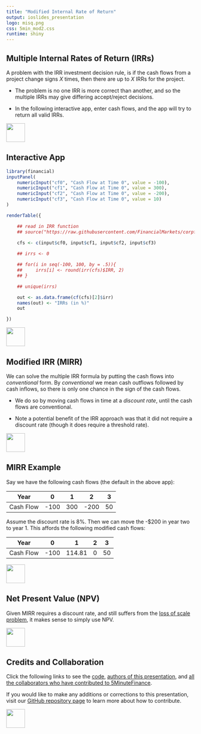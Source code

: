 ```yaml
---
title: "Modified Internal Rate of Return"
output: ioslides_presentation
logo: misq.png
css: 5min_mod2.css
runtime: shiny
---
```


## Multiple Internal Rates of Return (IRRs)

A problem with the IRR investment decision rule, is if the cash flows from a project change signs *X* times, then there are up to *X* IRRs for the project.  

-  The problem is no one IRR is more correct than another, and so the multiple IRRs may give differing accept/reject decisions.  

-  In the following interactive app, enter cash flows, and the app will try to return all valid IRRs.

<div class="MIfooter"><img src="mi.png" style="height:50px;"></div> 

## Interactive App

```r
library(financial)
inputPanel(
    numericInput("cf0", "Cash Flow at Time 0", value = -100),
    numericInput("cf1", "Cash Flow at Time 0", value = 300),
    numericInput("cf2", "Cash Flow at Time 0", value = -200),
    numericInput("cf3", "Cash Flow at Time 0", value = 10)
)

renderTable({

    ## read in IRR function
    ## source("https://raw.githubusercontent.com/FinancialMarkets/corpfin/master/irr.R")
    
    cfs <- c(input$cf0, input$cf1, input$cf2, input$cf3)

    ## irrs <- 0

    ## for(i in seq(-100, 100, by = .5)){
    ##     irrs[i] <- round(irr(cfs)$IRR, 2)
    ## }

    ## unique(irrs)

    out <- as.data.frame(cf(cfs)[2]$irr)
    names(out) <- "IRRs (in %)"
    out

})
```

<div class="MIfooter"><img src="mi.png" style="height:50px;"></div> 

## Modified IRR (MIRR)

We can solve the multiple IRR formula by putting the cash flows into *conventional* form. By *conventional* we mean cash outflows followed by cash inflows, so there is only one chance in the sign of the cash flows.

- We do so by moving cash flows in time at a *discount rate*, until the cash flows are conventional.

- Note a potential benefit of the IRR approach was that it did not require a discount rate (though it does require a threshold rate).  

<div class="MIfooter"><img src="mi.png" style="height:50px;"></div> 

## MIRR Example

Say we have the following cash flows (the default in the above app):

| Year | 0 | 1 | 2 | 3 |
| ---- |---|---|---|---|
| Cash Flow | -100 | 300 | -200 | 50 |

Assume the discount rate is 8%.  Then we can move the -\$200 in year two to year 1. This affords the following modified cash flows:

| Year | 0 | 1 | 2 | 3 |
| ---- |---|---|---|---|
| Cash Flow | -100 | 114.81 | 0 | 50 |


<div class="MIfooter"><img src="mi.png" style="height:50px;"></div> 


## Net Present Value (NPV)

Given MIRR requires a discount rate, and still suffers from the [loss of scale problem](INSERT LINK), it makes sense to simply use NPV.




<div class="MIfooter"><img src="mi.png" style="height:50px;"></div> 

## Credits and Collaboration

Click the following links to see the [code](https://github.com/FinancialMarkets/5MinuteFinance/blob/master/Corporate_Finance/MM_Propositions/MM_propositions.Rmd), [authors of this presentation](https://github.com/FinancialMarkets/5MinuteFinance/blame/master/Corporate_Finance/MM_Propositions/MM_propositions.Rmd), and [all the collaborators who have contributed to 5MinuteFinance](https://github.com/FinancialMarkets/5MinuteFinance/graphs/contributors).

If you would like to make any additions or corrections to this presentation, visit our [GitHub repository page](https://github.com/FinancialMarkets/5MinuteFinance#how-to-contribute) to learn more about how to contribute.


<div class="MIfooter"><img src="mi.png" style="height:50px;"></div> 

